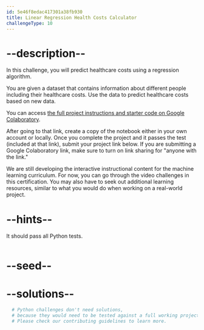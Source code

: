 ```yaml
---
id: 5e46f8edac417301a38fb930
title: Linear Regression Health Costs Calculator
challengeType: 10
---
```


# --description--

In this challenge, you will predict healthcare costs using a regression algorithm.

You are given a dataset that contains information about different people including their healthcare costs. Use the data to predict healthcare costs based on new data.

You can access [the full project instructions and starter code on Google Colaboratory](https://colab.research.google.com/drive/1o8sTSCMa8Tnmcqhp_2BKKJEaHFoFmRzI?usp=sharing).

After going to that link, create a copy of the notebook either in your own account or locally. Once you complete the project and it passes the test (included at that link), submit your project link below. If you are submitting a Google Colaboratory link, make sure to turn on link sharing for "anyone with the link."

We are still developing the interactive instructional content for the machine learning curriculum. For now, you can go through the video challenges in this certification. You may also have to seek out additional learning resources, similar to what you would do when working on a real-world project.

# --hints--

It should pass all Python tests.

```js

```

# --seed--

# --solutions--

```py
  # Python challenges don't need solutions,
  # because they would need to be tested against a full working project.
  # Please check our contributing guidelines to learn more.
```
